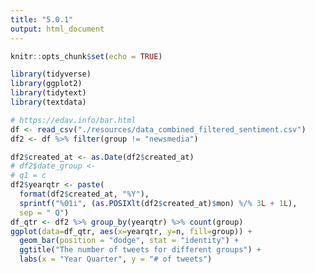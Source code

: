 ```yaml
---
title: "5.0.1"
output: html_document
---
```


```r
knitr::opts_chunk$set(echo = TRUE)
```

```r
library(tidyverse)
library(ggplot2)
library(tidytext)
library(textdata)
```

```r
# https://edav.info/bar.html
df <- read_csv("./resources/data_combined_filtered_sentiment.csv")
df2 <- df %>% filter(group != "newsmedia")
```
```r
df2$created_at <- as.Date(df2$created_at)
# df2$date_group <-
# q1 = c
df2$yearqtr <- paste(
  format(df2$created_at, "%Y"),
  sprintf("%01i", (as.POSIXlt(df2$created_at)$mon) %/% 3L + 1L), 
  sep = " Q")
df_qtr <- df2 %>% group_by(yearqtr) %>% count(group)
ggplot(data=df_qtr, aes(x=yearqtr, y=n, fill=group)) + 
  geom_bar(position = "dodge", stat = "identity") + 
  ggtitle("The number of tweets for different groups") + 
  labs(x = "Year Quarter", y = "# of tweets")
```


